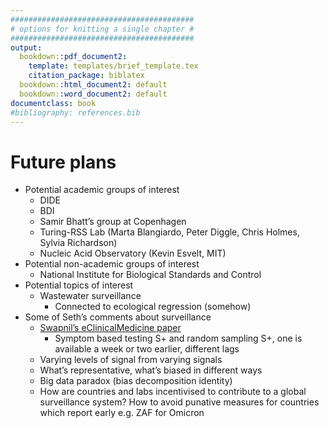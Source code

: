 ```yaml
---
#########################################
# options for knitting a single chapter #
#########################################
output:
  bookdown::pdf_document2:
    template: templates/brief_template.tex
    citation_package: biblatex
  bookdown::html_document2: default
  bookdown::word_document2: default
documentclass: book
#bibliography: references.bib
---
```


# Future plans {-}
\adjustmtc
\markboth{Future plans}{}
<!-- For PDF output, include these two LaTeX commands after unnumbered chapter headings, otherwise the mini table of contents and the running header will show the previous chapter -->

* Potential academic groups of interest
  * DIDE
  * BDI
  * Samir Bhatt's group at Copenhagen
  * Turing-RSS Lab (Marta Blangiardo, Peter Diggle, Chris Holmes, Sylvia Richardson)
  * Nucleic Acid Observatory (Kevin Esvelt, MIT)
* Potential non-academic groups of interest
  * National Institute for Biological Standards and Control
* Potential topics of interest
  * Wastewater surveillance
    * Connected to ecological regression (somehow)
* Some of Seth's comments about surveillance
  * [Swapnil's eClinicalMedicine paper](https://www.thelancet.com/journals/eclinm/article/PIIS2589-5370(21)00344-8/fulltext)
    * Symptom based testing S+ and random sampling S+, one is available a week or two earlier, different lags
  * Varying levels of signal from varying signals
  * What's representative, what's biased in different ways
  * Big data paradox (bias decomposition identity)
  * How are countries and labs incentivised to contribute to a global surveillance system? How to avoid punative measures for countries which report early e.g. ZAF for Omicron 
